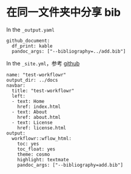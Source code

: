 # 在同一文件夹中分享 bib

In the `_output.yaml`

```
github_document:
  df_print: kable
  pandoc_args: ["--bibliography=../add.bib"]
```

In the `_site.yml`，参考 [github](https://github.com/JiaxiangBU/test-workflowr/blob/master/analysis/_site.yml)

```
name: "test-workflowr"
output_dir: ../docs
navbar:
  title: "test-workflowr"
  left:
  - text: Home
    href: index.html
  - text: About
    href: about.html
  - text: License
    href: license.html
output:
  workflowr::wflow_html:
    toc: yes
    toc_float: yes
    theme: cosmo
    highlight: textmate
    pandoc_args: ["--bibliography=add.bib"]
```